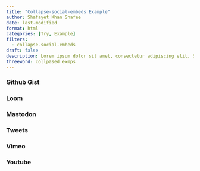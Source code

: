 ```yaml
---
title: "Collapse-social-embeds Example"
author: Shafayet Khan Shafee
date: last-modified
format: html
categories: [Try, Example]
filters:
  - collapse-social-embeds
draft: false
description: Lorem ipsum dolor sit amet, consectetur adipiscing elit. Sed nec augue vel eros feugiat feugiat nec euismod turpis. Cras venenatis, mauris ac semper laore
threeword: collpased exmps
---
```


### Github Gist

::: {.gist user=tarleb gist_id=852f6ae98764bea56aeeac979f3c17be }
:::


### Loom

::: {.loom video_id=8619b03224f74282b6d56cbedbcd3fc6 }
:::


### Mastodon

::: {.mastodon url="https://fosstodon.org/@pandoc/109712438144865859" }
:::


### Tweets

::: {.twitter user=pandoc_tips status_id=1576105972103516160 }
:::


### Vimeo

::: {.vimeo video_id=783455878 }
:::


### Youtube

::: {.youtube video_id=mrvhk2XUfWo }
:::
